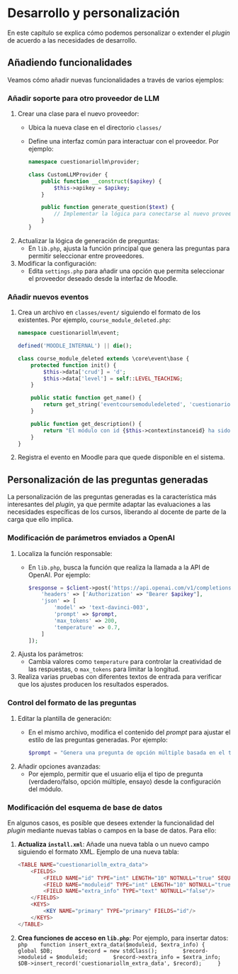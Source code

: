 # Desarrollo y personalización

En este capítulo se explica cómo podemos
personalizar o extender el _plugin_ de acuerdo a las necesidades de
desarrollo.

## Añadiendo funcionalidades

Veamos cómo añadir nuevas funcionalidades a través de varios ejemplos:

### Añadir soporte para otro proveedor de LLM

1. Crear una clase para el nuevo proveedor:
   - Ubica la nueva clase en el directorio `classes/`
   - Define una interfaz común para interactuar con el proveedor. Por
     ejemplo:
     ```php
     namespace cuestionariollm\provider;

     class CustomLLMProvider {
         public function __construct($apikey) {
             $this->apikey = $apikey;
         }

         public function generate_question($text) {
             // Implementar la lógica para conectarse al nuevo proveedor.
         }
     }
     ```
2. Actualizar la lógica de generación de preguntas:
   - En `lib.php`, ajusta la función principal que genera las preguntas
     para permitir seleccionar entre proveedores.
3. Modificar la configuración:
   - Edita `settings.php` para añadir una opción que permita seleccionar
     el proveedor deseado desde la interfaz de Moodle.

### Añadir nuevos eventos

1. Crea un archivo en `classes/event/` siguiendo el formato de los
   existentes. Por ejemplo, `course_module_deleted.php`:
   ```php
   namespace cuestionariollm\event;

   defined('MOODLE_INTERNAL') || die();

   class course_module_deleted extends \core\event\base {
       protected function init() {
           $this->data['crud'] = 'd';
           $this->data['level'] = self::LEVEL_TEACHING;
       }

       public static function get_name() {
           return get_string('eventcoursemoduledeleted', 'cuestionariollm');
       }

       public function get_description() {
           return "El módulo con id {$this->contextinstanceid} ha sido eliminado.";
       }
   }
   ```
2. Registra el evento en Moodle para que quede disponible en el sistema.

## Personalización de las preguntas generadas

La personalización de las preguntas generadas es la característica más
interesantes del _plugin_, ya que permite adaptar las evaluaciones a las
necesidades específicas de los cursos, liberando al docente de parte de
la carga que ello implica.

### Modificación de parámetros enviados a OpenAI

1. Localiza la función responsable:
   - En `lib.php`, busca la función que realiza la llamada a la API de
     OpenAI. Por ejemplo:
     
     ```php
     $response = $client->post('https://api.openai.com/v1/completions', [
         'headers' => ['Authorization' => "Bearer $apikey"],
         'json' => [
             'model' => 'text-davinci-003',
             'prompt' => $prompt,
             'max_tokens' => 200,
             'temperature' => 0.7,
         ]
     ]);
    ```

2. Ajusta los parámetros:
   - Cambia valores como `temperature` para controlar la creatividad de
     las respuestas, o `max_tokens` para limitar la longitud.
3. Realiza varias pruebas con diferentes textos de entrada para
   verificar que los ajustes producen los resultados esperados.

### Control del formato de las preguntas

1. Editar la plantilla de generación:
   - En el mismo archivo, modifica el contenido del _prompt_ para
     ajustar el estilo de las preguntas generadas. Por ejemplo:
     ```php
     $prompt = "Genera una pregunta de opción múltiple basada en el texto: $texto";
     ```
2. Añadir opciones avanzadas:
   - Por ejemplo, permitir que el usuario elija el tipo de pregunta
     (verdadero/falso, opción múltiple, ensayo) desde la configuración
     del módulo.

### Modificación del esquema de base de datos

En algunos casos, es posible que desees extender la funcionalidad del
_plugin_ mediante nuevas tablas o campos en la base de datos. Para ello:

1. **Actualiza `install.xml`**: Añade una nueva tabla o un nuevo campo
   siguiendo el formato XML. Ejemplo de una nueva tabla:
   ```php
   <TABLE NAME="cuestionariollm_extra_data">
       <FIELDS>
           <FIELD NAME="id" TYPE="int" LENGTH="10" NOTNULL="true" SEQUENCE="true"/>
           <FIELD NAME="moduleid" TYPE="int" LENGTH="10" NOTNULL="true"/>
           <FIELD NAME="extra_info" TYPE="text" NOTNULL="false"/>
       </FIELDS>
       <KEYS>
           <KEY NAME="primary" TYPE="primary" FIELDS="id"/>
       </KEYS>
   </TABLE>
   ```
2. **Crea funciones de acceso en `lib.php`**: Por ejemplo, para insertar
   datos:
   ```php
   function insert_extra_data($moduleid, $extra_info) {
       global $DB;
       $record = new stdClass();
       $record->moduleid = $moduleid;
       $record->extra_info = $extra_info;
       $DB->insert_record('cuestionariollm_extra_data', $record);
    }
    ```
